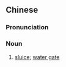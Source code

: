 {{also|挡门}}
==Chinese==
{{zh-forms|s=挡门}}

===Pronunciation===
{{zh-pron
|mn=zz:táng-mûi/tw:tòng-mn̂g
|cat=n
}}

===Noun===
{{zh-noun}}

# {{lb|zh|Zhangzhou|_|Min Nan}} [[sluice]]; [[water gate]]